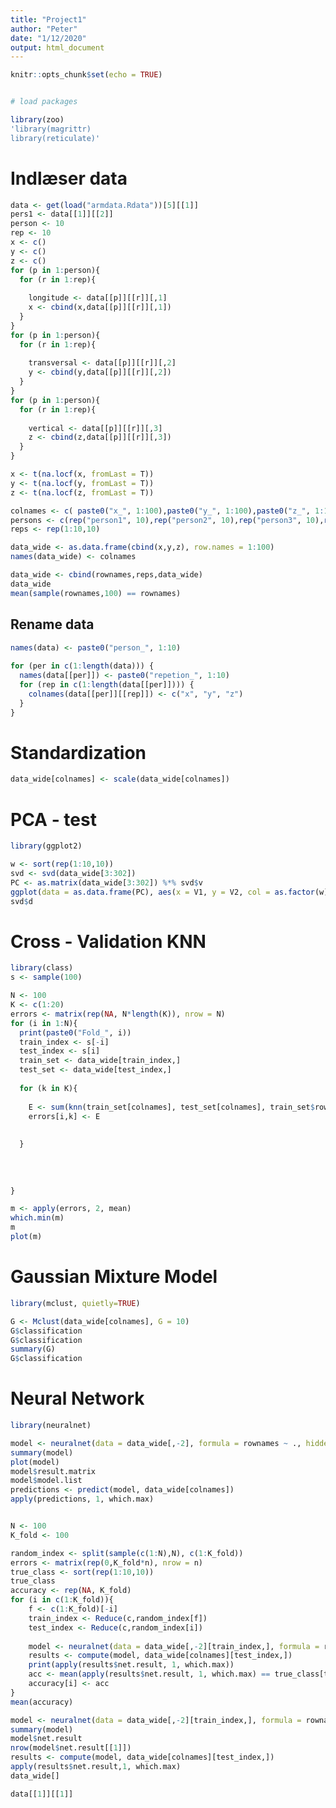 ```yaml
---
title: "Project1"
author: "Peter"
date: "1/12/2020"
output: html_document
---
```


```r
knitr::opts_chunk$set(echo = TRUE)


# load packages

library(zoo)
'library(magrittr)
library(reticulate)'
```

# Indlæser data
```r
data <- get(load("armdata.Rdata"))[5][[1]]
pers1 <- data[[1]][[2]]
person <- 10
rep <- 10
x <- c()
y <- c()
z <- c()
for (p in 1:person){
  for (r in 1:rep){
    
    longitude <- data[[p]][[r]][,1]
    x <- cbind(x,data[[p]][[r]][,1])
  }
}
for (p in 1:person){
  for (r in 1:rep){
    
    transversal <- data[[p]][[r]][,2]
    y <- cbind(y,data[[p]][[r]][,2])
  }
}
for (p in 1:person){
  for (r in 1:rep){
    
    vertical <- data[[p]][[r]][,3]
    z <- cbind(z,data[[p]][[r]][,3])
  }
}

x <- t(na.locf(x, fromLast = T))
y <- t(na.locf(y, fromLast = T))
z <- t(na.locf(z, fromLast = T))

colnames <- c( paste0("x_", 1:100),paste0("y_", 1:100),paste0("z_", 1:100))
persons <- c(rep("person1", 10),rep("person2", 10),rep("person3", 10),rep("person4", 10),rep("person5", 10),rep("person6", 10),rep("person7", 10),rep("person8", 10),rep("person9", 10),rep("person10", 10))
reps <- rep(1:10,10)

data_wide <- as.data.frame(cbind(x,y,z), row.names = 1:100)
names(data_wide) <- colnames

data_wide <- cbind(rownames,reps,data_wide)
data_wide
mean(sample(rownames,100) == rownames)
```

## Rename data

```r
names(data) <- paste0("person_", 1:10)
 
for (per in c(1:length(data))) {
  names(data[[per]]) <- paste0("repetion_", 1:10)
  for (rep in c(1:length(data[[per]]))) {
    colnames(data[[per]][[rep]]) <- c("x", "y", "z")
  }
}
```



# Standardization

```r
data_wide[colnames] <- scale(data_wide[colnames])

```
# PCA - test

```r
library(ggplot2)

w <- sort(rep(1:10,10))
svd <- svd(data_wide[3:302])
PC <- as.matrix(data_wide[3:302]) %*% svd$v
ggplot(data = as.data.frame(PC), aes(x = V1, y = V2, col = as.factor(w))) + geom_point()
svd$d
```

# Cross - Validation KNN

```r
library(class)
s <- sample(100)

N <- 100
K <- c(1:20)
errors <- matrix(rep(NA, N*length(K)), nrow = N)
for (i in 1:N){
  print(paste0("Fold_", i))
  train_index <- s[-i]
  test_index <- s[i]
  train_set <- data_wide[train_index,]
  test_set <- data_wide[test_index,]
  
  for (k in K){
    
    E <- sum(knn(train_set[colnames], test_set[colnames], train_set$rownames, k = k) != test_set$rownames)
    errors[i,k] <- E
    
    
  }
  
  
  
  
}

m <- apply(errors, 2, mean)
which.min(m)
m
plot(m)

```

# Gaussian Mixture Model

```r
library(mclust, quietly=TRUE)

G <- Mclust(data_wide[colnames], G = 10)
G$classification
G$classification
summary(G)
G$classification
```

# Neural Network
```r
library(neuralnet)

model <- neuralnet(data = data_wide[,-2], formula = rownames ~ ., hidden = 5)
summary(model)
plot(model)
model$result.matrix
model$model.list
predictions <- predict(model, data_wide[colnames])
apply(predictions, 1, which.max)


N <- 100
K_fold <- 100

random_index <- split(sample(c(1:N),N), c(1:K_fold))
errors <- matrix(rep(0,K_fold*n), nrow = n)
true_class <- sort(rep(1:10,10))
true_class
accuracy <- rep(NA, K_fold)
for (i in c(1:K_fold)){
    f <- c(1:K_fold)[-i]
    train_index <- Reduce(c,random_index[f])
    test_index <- Reduce(c,random_index[i])
    
    model <- neuralnet(data = data_wide[,-2][train_index,], formula = rownames ~ ., hidden = 20, linear.output = F, act.fct = "logistic")
    results <- compute(model, data_wide[colnames][test_index,])
    print(apply(results$net.result, 1, which.max))
    acc <- mean(apply(results$net.result, 1, which.max) == true_class[test_index])
    accuracy[i] <- acc
}
mean(accuracy)

model <- neuralnet(data = data_wide[,-2][train_index,], formula = rownames ~ ., hidden = 10, linear.output = F, act.fct = "logistic")
summary(model)
model$net.result
nrow(model$net.result[[1]])
results <- compute(model, data_wide[colnames][test_index,])
apply(results$net.result,1, which.max)
data_wide[]
```

```r
data[[1]][[1]]
```




